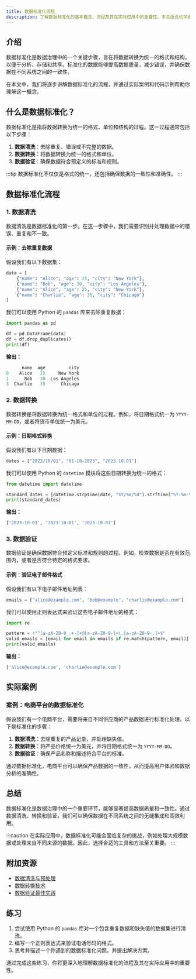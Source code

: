```yaml
---
title: 数据标准化流程
description: 了解数据标准化的基本概念、流程及其在实际应用中的重要性。本文适合初学者，通过清晰的解释、代码示例和实际案例帮助你掌握数据标准化的核心知识。
---
```


## 介绍

数据标准化是数据治理中的一个关键步骤，旨在将数据转换为统一的格式和结构，以便于分析、存储和共享。标准化的数据能够提高数据质量，减少错误，并确保数据在不同系统之间的一致性。

在本文中，我们将逐步讲解数据标准化的流程，并通过实际案例和代码示例帮助你理解这一概念。

## 什么是数据标准化？

数据标准化是指将数据转换为统一的格式、单位和结构的过程。这一过程通常包括以下步骤：

1. **数据清洗**：去除重复、错误或不完整的数据。
2. **数据转换**：将数据转换为统一的格式和单位。
3. **数据验证**：确保数据符合预定义的标准和规则。

:::tip
数据标准化不仅仅是格式的统一，还包括确保数据的一致性和准确性。
:::

## 数据标准化流程

### 1. 数据清洗

数据清洗是数据标准化的第一步。在这一步骤中，我们需要识别并处理数据中的错误、重复和不一致。

#### 示例：去除重复数据

假设我们有以下数据集：

```python
data = [
    {"name": "Alice", "age": 25, "city": "New York"},
    {"name": "Bob", "age": 30, "city": "Los Angeles"},
    {"name": "Alice", "age": 25, "city": "New York"},
    {"name": "Charlie", "age": 35, "city": "Chicago"}
]
```

我们可以使用 Python 的 `pandas` 库来去除重复数据：

```python
import pandas as pd

df = pd.DataFrame(data)
df = df.drop_duplicates()
print(df)
```

**输出：**

```python
      name  age         city
0    Alice   25     New York
1      Bob   30  Los Angeles
3  Charlie   35      Chicago
```

### 2. 数据转换

数据转换是将数据转换为统一格式和单位的过程。例如，将日期格式统一为 `YYYY-MM-DD`，或者将货币单位统一为美元。

#### 示例：日期格式转换

假设我们有以下日期数据：

```python
dates = ["2023/10/01", "01-10-2023", "2023.10.01"]
```

我们可以使用 Python 的 `datetime` 模块将这些日期转换为统一的格式：

```python
from datetime import datetime

standard_dates = [datetime.strptime(date, "%Y/%m/%d").strftime("%Y-%m-%d") for date in dates]
print(standard_dates)
```

**输出：**

```python
['2023-10-01', '2023-10-01', '2023-10-01']
```

### 3. 数据验证

数据验证是确保数据符合预定义标准和规则的过程。例如，检查数据是否在有效范围内，或者是否符合特定的格式要求。

#### 示例：验证电子邮件格式

假设我们有以下电子邮件地址列表：

```python
emails = ["alice@example.com", "bob@example", "charlie@example.com"]
```

我们可以使用正则表达式来验证这些电子邮件地址的格式：

```python
import re

pattern = r"^[a-zA-Z0-9_.+-]+@[a-zA-Z0-9-]+\.[a-zA-Z0-9-.]+$"
valid_emails = [email for email in emails if re.match(pattern, email)]
print(valid_emails)
```

**输出：**

```python
['alice@example.com', 'charlie@example.com']
```

## 实际案例

### 案例：电商平台的数据标准化

假设我们有一个电商平台，需要将来自不同供应商的产品数据进行标准化处理。以下是标准化的步骤：

1. **数据清洗**：去除重复的产品记录，并处理缺失值。
2. **数据转换**：将产品价格统一为美元，并将日期格式统一为 `YYYY-MM-DD`。
3. **数据验证**：确保产品名称和描述符合平台的标准。

通过数据标准化，电商平台可以确保产品数据的一致性，从而提高用户体验和数据分析的准确性。

## 总结

数据标准化是数据治理中的一个重要环节，能够显著提高数据质量和一致性。通过数据清洗、转换和验证，我们可以确保数据在不同系统之间的无缝集成和高效利用。

:::caution
在实际应用中，数据标准化可能会面临复杂的挑战，例如处理大规模数据或处理来自不同来源的数据。因此，选择合适的工具和方法至关重要。
:::

## 附加资源

- [数据清洗与预处理](https://example.com/data-cleaning)
- [数据转换技术](https://example.com/data-transformation)
- [数据验证最佳实践](https://example.com/data-validation)

## 练习

1. 尝试使用 Python 的 `pandas` 库对一个包含重复数据和缺失值的数据集进行清洗。
2. 编写一个正则表达式来验证电话号码的格式。
3. 思考并描述一个你遇到的数据标准化问题，并提出解决方案。

通过完成这些练习，你将更深入地理解数据标准化的流程及其在实际应用中的重要性。